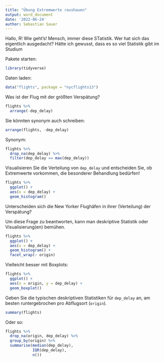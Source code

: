 ```yaml
---
title: "Übung Extremwerte raushauen"
output: word_document
date: '2022-06-24'
author: Sebastian Sauer
---
```




Hallo, R! Wie geht's!
Mensch, immer diese STatistik. Wer 
hat sich das eigentlich ausgedacht?
Hätte ich gewusst, dass
es so viel Statistik gibt im Studium

Pakete starten:

```r
library(tidyverse)
```


Daten laden:

```r
data("flights", package = "nycflights13")
```


Was ist der Flug mit der größten Verspätung?

```r
flights %>% 
  arrange(-dep_delay)
```

Sie könnten synonym auch schreiben:


```r
arrange(flights, -dep_delay)
```

Synonym:

```r
flights %>% 
  drop_na(dep_delay) %>% 
  filter(dep_delay == max(dep_delay))
```

Visualisieren Sie die Verteilung von `dep_delay` und entscheiden Sie, ob Extremwerte vorkommen, die
besonderer Behandlung bedürfen!


```r
flights %>% 
  ggplot() +
  aes(x = dep_delay) +
  geom_histogram()
```


Unterscheiden sich die New Yorker Flughäfen in ihrer (Verteilung) der Verspätung?

Um diese Frage zu beantworten,
kann man deskriptive Statistik oder Visualisierung(en) bemühen.


```r
flights %>% 
  ggplot() +
  aes(x = dep_delay) +
  geom_histogram() +
  facet_wrap(~ origin)
```



Vielleicht besser mit Boxplots:

```r
flights %>% 
  ggplot() +
  aes(x = origin, y = dep_delay) +
  geom_boxplot()
```



Geben Sie die typischen deskriptiven Statistiken für `dep_delay` an, am besten runtergebrochen pro Abflugsort (`origin`).


```r
summary(flights)
```

Oder so:

```r
flights %>% 
  drop_na(origin, dep_delay) %>% 
  group_by(origin) %>% 
  summarise(median(dep_delay),
            IQR(dep_delay),
            n())
```


